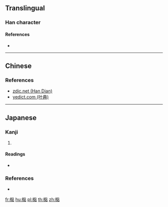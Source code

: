 ==Translingual==

===Han character===
{{Han char|rn=75|rad=木|as=13|sn=17|four=|canj=DFFR,XDFFR|ids=⿰木煔}}

====References====
* {{Han ref|kx=0556.110|dkj=15643|dj=0945.290|hdz=21305.080|uh=6A86}}

----

==Chinese==
{{zh-see|杉|v}}

===References===
* [http://www.zdic.net/z/1c/js/6A86.htm zdic.net (Han Dian)]
* [http://yedict.com/htm/6A/6A86.htm yedict.com (叶典)]

----

==Japanese==

===Kanji===
{{ja-kanji|grade=|rs=木13}}

# {{alternative form of|杉|lang=ja}}

====Readings====
* {{ja-readings|on=[[さん]] (san)|kun=[[すぎ]] (sugi)}}

===References===
* {{R:Koseki Moji|177410}}

[[fr:檆]]
[[hu:檆]]
[[pl:檆]]
[[th:檆]]
[[zh:檆]]